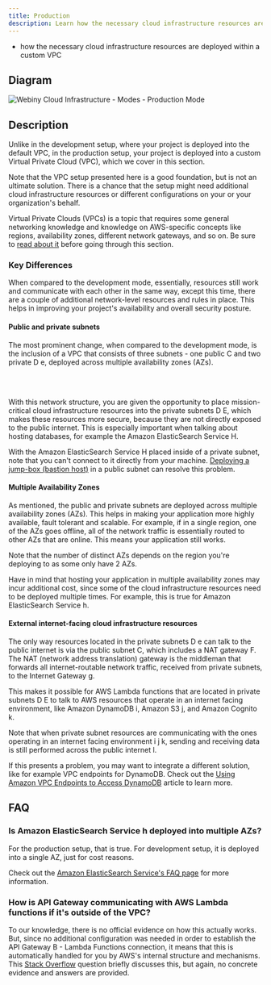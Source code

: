 ```yaml
---
title: Production
description: Learn how the necessary cloud infrastructure resources are deployed within the custom VPC.
---
```



<Alert type="success" title="What you’ll learn">

- how the necessary cloud infrastructure resources are deployed within a custom VPC

</Alert>

## Diagram

<Image
  src={prodMode}
  title="Webiny Cloud Infrastructure - Modes - Production Mode"
  shadow={false}
/>

## Description

Unlike in the development setup, where your project is deployed into the default VPC, in the production setup, your project is deployed into a custom Virtual Private Cloud (VPC), which we cover in this section.

Note that the VPC setup presented here is a good foundation, but is not an ultimate solution. There is a chance that the setup might need additional cloud infrastructure resources or different configurations on your or your organization's behalf.

<Alert type="info">

Virtual Private Clouds (VPCs) is a topic that requires some general networking knowledge and knowledge on AWS-specific concepts like regions, availability zones, different network gateways, and so on. Be sure to [read about it](https://aws.amazon.com/vpc/) before going through this section.

</Alert>

### Key Differences

When compared to the development mode, essentially, resources still work and communicate with each other in the same way, except this time, there are a couple of additional network-level resources and rules in place. This helps in improving your project's availability and overall security posture.

#### Public and private subnets

The most prominent change, when compared to the development mode, is the inclusion of a VPC that consists of three subnets - one public <diagram-letter>C</diagram-letter> and two private <diagram-letter>D</diagram-letter> <diagram-letter>e</diagram-letter>, deployed across multiple availability zones (AZs).

<br />
<br />

With this network structure, you are given the opportunity to place mission-critical cloud infrastructure resources into the private subnets <diagram-letter>D</diagram-letter> <diagram-letter>E</diagram-letter>, which makes these resources more secure, because they are not directly exposed to the public internet. This is especially important when talking about hosting databases, for example the Amazon ElasticSearch Service <diagram-letter>H</diagram-letter>.

<Alert type="info">

With the Amazon ElasticSearch Service <diagram-letter>H</diagram-letter> placed inside of a private subnet, note that you can't connect to it directly from your machine. [Deploying a jump-box (bastion host)](https://aws.amazon.com/blogs/security/how-to-record-ssh-sessions-established-through-a-bastion-host/) in a public subnet can resolve this problem.

</Alert>

#### Multiple Availability Zones

As mentioned, the public and private subnets are deployed across multiple availability zones (AZs). This helps in making your application more highly available, fault tolerant and scalable. For example, if in a single region, one of the AZs goes offline, all of the network traffic is essentially routed to other AZs that are online. This means your application still works.

Note that the number of distinct AZs depends on the region you're deploying to as some only have 2 AZs.

<Alert type="danger">

Have in mind that hosting your application in multiple availability zones may incur additional cost, since some of the cloud infrastructure resources need to be deployed multiple times. For example, this is true for Amazon ElasticSearch Service <diagram-letter>h</diagram-letter>.

</Alert>

#### External internet-facing cloud infrastructure resources

The only way resources located in the private subnets <diagram-letter>D</diagram-letter> <diagram-letter>e</diagram-letter> can talk to the public internet is via the public subnet <diagram-letter>C</diagram-letter>, which includes a NAT gateway <diagram-letter>F</diagram-letter>. The NAT (network address translation) gateway is the middleman that forwards all internet-routable network traffic, received from private subnets, to the Internet Gateway <diagram-letter>g</diagram-letter>.

This makes it possible for AWS Lambda functions that are located in private subnets <diagram-letter>D</diagram-letter> <diagram-letter>E</diagram-letter> to talk to AWS resources that operate in an internet facing environment, like Amazon DynamoDB <diagram-letter>i</diagram-letter>, Amazon S3 <diagram-letter>j</diagram-letter>, and Amazon Cognito <diagram-letter>k</diagram-letter>.

<Alert type="warning">

Note that when private subnet resources are communicating with the ones operating in an internet facing environment <diagram-letter>i</diagram-letter> <diagram-letter>j</diagram-letter> <diagram-letter>k</diagram-letter>, sending and receiving data is still performed across the public internet <diagram-letter>l</diagram-letter>.

If this presents a problem, you may want to integrate a different solution, like for example VPC endpoints for DynamoDB. Check out the [Using Amazon VPC Endpoints to Access DynamoDB](https://docs.aws.amazon.com/amazondynamodb/latest/developerguide/vpc-endpoints-dynamodb.html) article to learn more.

</Alert>

## FAQ

### Is Amazon ElasticSearch Service <diagram-letter>h</diagram-letter> deployed into multiple AZs?

For the production setup, that is true. For development setup, it is deployed into a single AZ, just for cost reasons.

Check out the [Amazon ElasticSearch Service's FAQ page](https://aws.amazon.com/elasticsearch-service/faqs/) for more information.

### How is API Gateway communicating with AWS Lambda functions if it's outside of the VPC?

To our knowledge, there is no official evidence on how this actually works. But, since no additional configuration was needed in order to establish the API Gateway <diagram-letter>B</diagram-letter> - Lambda Functions connection, it means that this is automatically handled for you by AWS's internal structure and mechanisms. This [Stack Overflow](https://stackoverflow.com/questions/60678826/aws-route-from-public-api-gateway-to-in-vpc-lambda) question briefly discusses this, but again, no concrete evidence and answers are provided.
